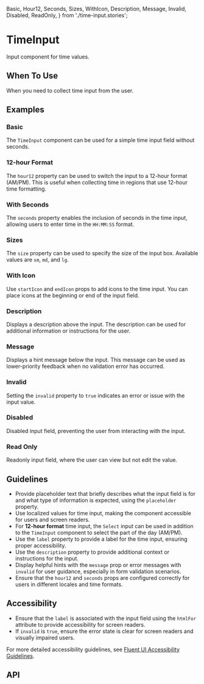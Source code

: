  Basic,
  Hour12,
  Seconds,
  Sizes,
  WithIcon,
  Description,
  Message,
  Invalid,
  Disabled,
  ReadOnly,
} from './time-input.stories';

<Meta of={TimeInput} />

# TimeInput

Input component for time values.

## When To Use

When you need to collect time input from the user.

## Examples

### Basic

The `TimeInput` component can be used for a simple time input field without seconds.

<Canvas of={Basic} />

### 12-hour Format

The `hour12` property can be used to switch the input to a 12-hour format (AM/PM). This is useful when collecting time in regions that use 12-hour time formatting.

<Canvas of={Hour12} />

### With Seconds

The `seconds` property enables the inclusion of seconds in the time input, allowing users to enter time in the `HH:MM:SS` format.

<Canvas of={Seconds} />

### Sizes

The `size` property can be used to specify the size of the input box. Available values are `sm`, `md`, and `lg`.

<Canvas of={Sizes} />

### With Icon

Use `startIcon` and `endIcon` props to add icons to the time input. You can place icons at the beginning or end of the input field.

<Canvas of={WithIcon} />

### Description

Displays a description above the input. The description can be used for additional information or instructions for the user.

<Canvas of={Description} />

### Message

Displays a hint message below the input. This message can be used as lower-priority feedback when no validation error has occurred.

<Canvas of={Message} />

### Invalid

Setting the `invalid` property to `true` indicates an error or issue with the input value.

<Canvas of={Invalid} />

### Disabled

Disabled input field, preventing the user from interacting with the input.

<Canvas of={Disabled} />

### Read Only

Readonly input field, where the user can view but not edit the value.

<Canvas of={ReadOnly} />

## Guidelines

- Provide placeholder text that briefly describes what the input field is for and what type of information is expected, using the `placeholder` property.
- Use localized values for time input, making the component accessible for users and screen readers.
- For **12-hour format** time input, the `Select` input can be used in addition to the `TimeInput` component to select the part of the day (AM/PM).
- Use the `label` property to provide a label for the time input, ensuring proper accessibility.
- Use the `description` property to provide additional context or instructions for the input.
- Display helpful hints with the `message` prop or error messages with `invalid` for user guidance, especially in form validation scenarios.
- Ensure that the `hour12` and `seconds` props are configured correctly for users in different locales and time formats.

## Accessibility

- Ensure that the `label` is associated with the input field using the `htmlFor` attribute to provide accessibility for screen readers.
- If `invalid` is `true`, ensure the error state is clear for screen readers and visually impaired users.

For more detailed accessibility guidelines, see [Fluent UI Accessibility Guidelines](https://developer.microsoft.com/en-us/fluentui#/controls/web/textinput#accessibility).

## API

<ArgTypes />
